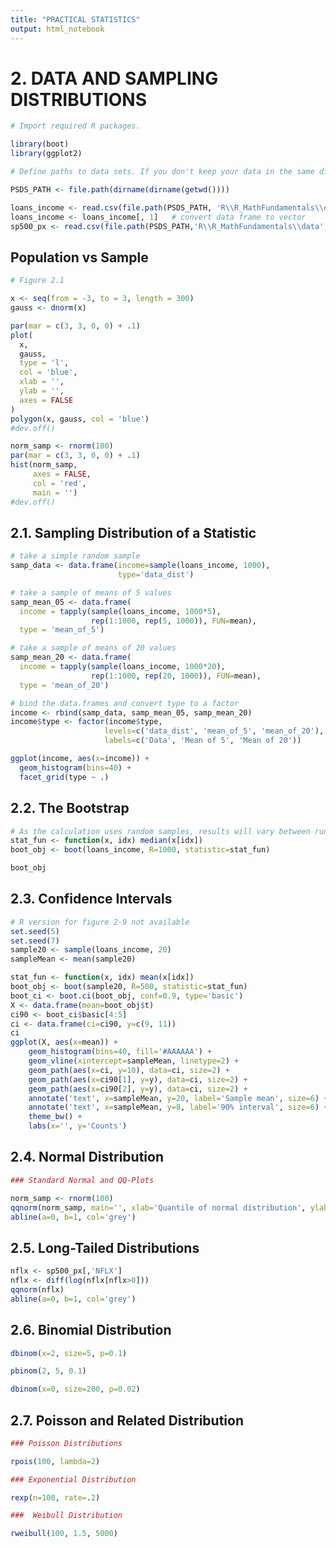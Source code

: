 ```yaml
---
title: "PRACTICAL STATISTICS"
output: html_notebook
---
```


# 2. DATA AND SAMPLING DISTRIBUTIONS


```r

# Import required R packages.

library(boot)
library(ggplot2)

# Define paths to data sets. If you don't keep your data in the same directory as the code, adapt the path names.

PSDS_PATH <- file.path(dirname(dirname(getwd())))

loans_income <- read.csv(file.path(PSDS_PATH, 'R\\R_MathFundamentals\\data', 'loans_income.csv'))
loans_income <- loans_income[, 1]   # convert data frame to vector
sp500_px <- read.csv(file.path(PSDS_PATH,'R\\R_MathFundamentals\\data', 'sp500_data.csv.gz'), row.names = 1)


```

## Population vs Sample

```r

# Figure 2.1

x <- seq(from = -3, to = 3, length = 300)
gauss <- dnorm(x)

par(mar = c(3, 3, 0, 0) + .1)
plot(
  x,
  gauss,
  type = 'l',
  col = 'blue',
  xlab = '',
  ylab = '',
  axes = FALSE
)
polygon(x, gauss, col = 'blue')
#dev.off()

norm_samp <- rnorm(100)
par(mar = c(3, 3, 0, 0) + .1)
hist(norm_samp,
     axes = FALSE,
     col = 'red',
     main = '')
#dev.off()

```

## 2.1. Sampling Distribution of a Statistic

```r

# take a simple random sample
samp_data <- data.frame(income=sample(loans_income, 1000),
                        type='data_dist')

# take a sample of means of 5 values
samp_mean_05 <- data.frame(
  income = tapply(sample(loans_income, 1000*5),
                  rep(1:1000, rep(5, 1000)), FUN=mean),
  type = 'mean_of_5')

# take a sample of means of 20 values
samp_mean_20 <- data.frame(
  income = tapply(sample(loans_income, 1000*20),
                  rep(1:1000, rep(20, 1000)), FUN=mean),
  type = 'mean_of_20')

# bind the data.frames and convert type to a factor
income <- rbind(samp_data, samp_mean_05, samp_mean_20)
income$type <- factor(income$type,
                     levels=c('data_dist', 'mean_of_5', 'mean_of_20'),
                     labels=c('Data', 'Mean of 5', 'Mean of 20'))

ggplot(income, aes(x=income)) +
  geom_histogram(bins=40) +
  facet_grid(type ~ .)

```

## 2.2. The Bootstrap


```r

# As the calculation uses random samples, results will vary between runs
stat_fun <- function(x, idx) median(x[idx])
boot_obj <- boot(loans_income, R=1000, statistic=stat_fun)

boot_obj

```

## 2.3. Confidence Intervals
```r

# R version for figure 2-9 not available
set.seed(5)
set.seed(7)
sample20 <- sample(loans_income, 20)
sampleMean <- mean(sample20)

stat_fun <- function(x, idx) mean(x[idx])
boot_obj <- boot(sample20, R=500, statistic=stat_fun)
boot_ci <- boot.ci(boot_obj, conf=0.9, type='basic')
X <- data.frame(mean=boot_obj$t)
ci90 <- boot_ci$basic[4:5]
ci <- data.frame(ci=ci90, y=c(9, 11))
ci
ggplot(X, aes(x=mean)) +
    geom_histogram(bins=40, fill='#AAAAAA') +
    geom_vline(xintercept=sampleMean, linetype=2) +
    geom_path(aes(x=ci, y=10), data=ci, size=2) +
    geom_path(aes(x=ci90[1], y=y), data=ci, size=2) +
    geom_path(aes(x=ci90[2], y=y), data=ci, size=2) +
    annotate('text', x=sampleMean, y=20, label='Sample mean', size=6) +
    annotate('text', x=sampleMean, y=8, label='90% interval', size=6) +
    theme_bw() +
    labs(x='', y='Counts')

```

## 2.4. Normal Distribution

```r

### Standard Normal and QQ-Plots

norm_samp <- rnorm(100)
qqnorm(norm_samp, main='', xlab='Quantile of normal distribution', ylab='z-score')
abline(a=0, b=1, col='grey')

```

## 2.5. Long-Tailed Distributions

```r

nflx <- sp500_px[,'NFLX']
nflx <- diff(log(nflx[nflx>0]))
qqnorm(nflx)
abline(a=0, b=1, col='grey')

```

## 2.6. Binomial Distribution

```r

dbinom(x=2, size=5, p=0.1)

pbinom(2, 5, 0.1)

dbinom(x=0, size=200, p=0.02)

```

## 2.7. Poisson and Related Distribution

```r

### Poisson Distributions

rpois(100, lambda=2)

### Exponential Distribution 

rexp(n=100, rate=.2)

###  Weibull Distribution

rweibull(100, 1.5, 5000)

```

